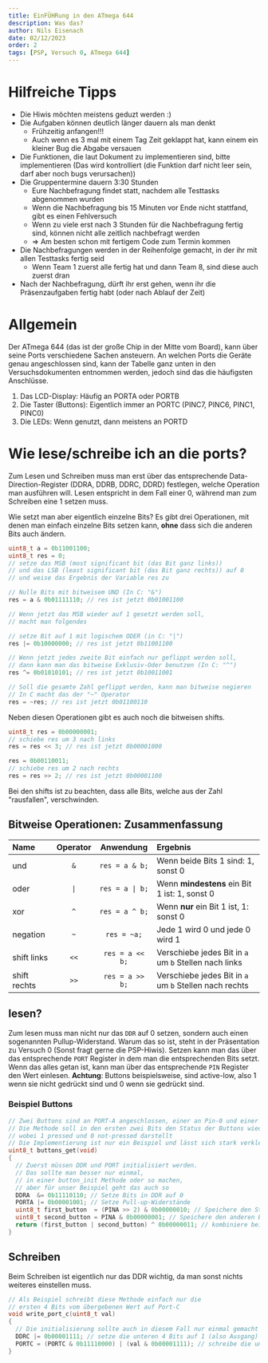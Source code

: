 ```yaml
---
title: EinFÜHRung in den ATmega 644
description: Was das?
author: Nils Eisenach
date: 02/12/2023
order: 2
tags: [PSP, Versuch 0, ATmega 644]
---
```


# Hilfreiche Tipps

- Die Hiwis möchten meistens geduzt werden :)
- Die Aufgaben können deutlich länger dauern als man denkt
  - Frühzeitig anfangen!!!
  - Auch wenn es 3 mal mit einem Tag Zeit geklappt hat, kann einem ein kleiner Bug die Abgabe versauen
- Die Funktionen, die laut Dokument zu implementieren sind, bitte implementieren (Das wird kontrolliert (die Funktion darf nicht leer sein, darf aber noch bugs verursachen))
- Die Gruppentermine dauern 3:30 Stunden
  - Eure Nachbefragung findet statt, nachdem alle Testtasks abgenommen wurden
  - Wenn die Nachbefragung bis $15$ Minuten vor Ende nicht stattfand, gibt es einen Fehlversuch
  - Wenn zu viele erst nach 3 Stunden für die Nachbefragung fertig sind, können nicht alle zeitlich nachbefragt werden
  - $\Rightarrow$ Am besten schon mit fertigem Code zum Termin kommen
- Die Nachbefragungen werden in der Reihenfolge gemacht, in der ihr mit allen Testtasks fertig seid
  - Wenn Team 1 zuerst alle fertig hat und dann Team 8, sind diese auch zuerst dran
- Nach der Nachbefragung, dürft ihr erst gehen, wenn ihr die Präsenzaufgaben fertig habt (oder nach Ablauf der Zeit)

# Allgemein

Der ATmega 644 (das ist der große Chip in der Mitte vom Board), kann über seine Ports verschiedene Sachen ansteuern.
An welchen Ports die Geräte genau angeschlossen sind, kann der Tabelle ganz unten in den Versuchsdokumenten entnommen werden, jedoch sind das die häufigsten Anschlüsse.

1. Das LCD-Display: Häufig an PORTA oder PORTB
2. Die Taster (Buttons): Eigentlich immer an PORTC (PINC7, PINC6, PINC1, PINC0)
3. Die LEDs: Wenn genutzt, dann meistens an PORTD

# Wie lese/schreibe ich an die ports?

Zum Lesen und Schreiben muss man erst über das entsprechende Data-Direction-Register (DDRA, DDRB, DDRC, DDRD) festlegen, welche Operation man ausführen will. Lesen entspricht in dem Fall einer $0$, während man zum Schreiben eine $1$ setzen muss.

Wie setzt man aber eigentlich einzelne Bits?
Es gibt drei Operationen, mit denen man einfach einzelne Bits setzen kann, **ohne** dass sich die anderen Bits auch ändern.

```c
uint8_t a = 0b11001100;
uint8_t res = 0;
// setze das MSB (most significant bit (das Bit ganz links))
// und das LSB (least significant bit (das Bit ganz rechts)) auf 0
// und weise das Ergebnis der Variable res zu

// Nulle Bits mit bitweisem UND (In C: "&")
res = a & 0b01111110; // res ist jetzt 0b01001100

// Wenn jetzt das MSB wieder auf 1 gesetzt werden soll,
// macht man folgendes

// setze Bit auf 1 mit logischem ODER (in C: "|")
res |= 0b10000000; // res ist jetzt 0b11001100

// Wenn jetzt jedes zweite Bit einfach nur geflippt werden soll,
// dann kann man das bitweise Exklusiv-Oder benutzen (In C: "^")
res ^= 0b01010101; // res ist jetzt 0b10011001

// Soll die gesamte Zahl geflippt werden, kann man bitweise negieren
// In C macht das der "~" Operator
res = ~res; // res ist jetzt 0b01100110
```

Neben diesen Operationen gibt es auch noch die bitweisen shifts.

```c
uint8_t res = 0b00000001;
// schiebe res um 3 nach links
res = res << 3; // res ist jetzt 0b00001000

res = 0b00110011;
// schiebe res um 2 nach rechts
res = res >> 2; // res ist jetzt 0b00001100
```

Bei den shifts ist zu beachten, dass alle Bits, welche aus der Zahl "rausfallen", verschwinden.

## Bitweise Operationen: Zusammenfassung

| Name         | Operator |    Anwendung    | Ergebnis                                               |
| :----------- | :------: | :-------------: | :----------------------------------------------------- |
| und          |   `&`    | `res = a & b;`  | Wenn beide Bits $1$ sind: $1$, sonst $0$               |
| oder         |   `\|`   | `res = a \| b;` | Wenn **mindestens** ein Bit $1$ ist: $1$, sonst $0$    |
| xor          |   `^`    | `res = a ^ b;`  | Wenn **nur** ein Bit $1$ ist, $1$: sonst $0$           |
| negation     |   `~`    |   `res = ~a;`   | Jede $1$ wird $0$ und jede $0$ wird $1$                |
| shift links  |   `<<`   | `res = a << b;` | Verschiebe jedes Bit in `a` um `b` Stellen nach links  |
| shift rechts |   `>>`   | `res = a >> b;` | Verschiebe jedes Bit in `a` um `b` Stellen nach rechts |

## lesen?

Zum lesen muss man nicht nur das `DDR` auf $0$ setzen, sondern auch einen sogenannten Pullup-Widerstand.
Warum das so ist, steht in der Präsentation zu Versuch $0$ (Sonst fragt gerne die PSP-Hiwis).
Setzen kann man das über das entsprechende `PORT` Register in dem man die entsprechenden Bits setzt.
Wenn das alles getan ist, kann man über das entsprechende `PIN` Register den Wert einlesen.
**Achtung**: Buttons beispielsweise, sind active-low, also $1$ wenn sie nicht gedrückt sind und $0$ wenn sie gedrückt sind.

### Beispiel Buttons

```c
// Zwei Buttons sind an PORT-A angeschlossen, einer an Pin-0 und einer an Pin-4
// Die Methode soll in den ersten zwei Bits den Status der Buttons wiedergeben,
// wobei 1 pressed und 0 not-pressed darstellt
// Die Implementierung ist nur ein Beispiel und lässt sich stark verkleinern bzw. vereinfachen
uint8_t buttons_get(void)
{
  // Zuerst müssen DDR und PORT initialisiert werden.
  // Das sollte man besser nur einmal,
  // in einer button_init Methode oder so machen,
  // aber für unser Beispiel geht das auch so
  DDRA  &= 0b11110110; // Setze Bits in DDR auf 0
  PORTA |= 0b00001001; // Setze Pull-up-Widerstände
  uint8_t first_button  = (PINA >> 2) & 0b00000010; // Speichere den Status des ersten Button in first_button
  uint8_t second_button = PINA & 0b00000001; // Speichere den anderen Button
  return (first_button | second_button) ^ 0b00000011; // kombiniere beide Werte und flippe die wichtigen Bits
}
```

## Schreiben

Beim Schreiben ist eigentlich nur das DDR wichtig, da man sonst nichts weiteres einstellen muss.

```c
// Als Beispiel schreibt diese Methode einfach nur die
// ersten 4 Bits vom übergebenen Wert auf Port-C
void write_port_c(uint8_t val)
{
  // Die initialisierung sollte auch in diesem Fall nur einmal gemacht werden
  DDRC |= 0b00001111; // setze die unteren 4 Bits auf 1 (also Ausgang)
  PORTC = (PORTC & 0b11110000) | (val & 0b00001111); // schreibe die unteren 4 Bits ohne die oberen zu ändern
}
```

